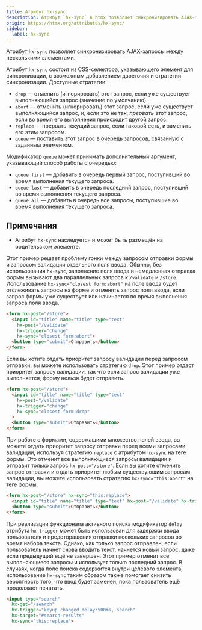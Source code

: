 ```yaml
---
title: Атрибут hx-sync
description: Атрибут `hx-sync` в htmx позволяет синхронизировать AJAX-запросы между несколькими элементами.
origin: https://htmx.org/attributes/hx-sync/
sidebar:
  label: hx-sync
---
```


Атрибут `hx-sync` позволяет синхронизировать AJAX-запросы между несколькими элементами.

Атрибут `hx-sync` состоит из CSS-селектора, указывающего элемент для синхронизации, с возможным добавлением двоеточия и стратегии синхронизации. Доступные стратегии:

* `drop` — отменить (игнорировать) этот запрос, если уже существует выполняющийся запрос (значение по умолчанию).
* `abort` — отменить (игнорировать) этот запрос, если уже существует выполняющийся запрос, и, если это не так, *прервать* этот запрос, если во время его выполнения происходит другой запрос.
* `replace` — прервать текущий запрос, если таковой есть, и заменить его этим запросом.
* `queue` — поставить этот запрос в очередь запросов, связанную с заданным элементом.

Модификатор `queue` может принимать дополнительный аргумент, указывающий способ работы с очередью:

* `queue first` — добавить в очередь первый запрос, поступивший во время выполнения текущего запроса.
* `queue last` — добавить в очередь последний запрос, поступивший во время выполнения текущего запроса.
* `queue all` — добавить в очередь все запросы, поступившие во время выполнения текущего запроса.

## Примечания

* Атрибут `hx-sync` наследуется и может быть размещён на родительском элементе.

Этот пример решает проблему гонки между запросом отправки формы и запросом валидации отдельного поля ввода. Обычно, без использования `hx-sync`, заполнение поля ввода и немедленная отправка формы вызывают два параллельных запроса к `/validate` и `/store`. Использование `hx-sync="closest form:abort"` на поле ввода будет отслеживать запросы на форме и отменять запрос поля ввода, если запрос формы уже существует или начинается во время выполнения запроса поля ввода.

```html wrap
<form hx-post="/store">
  <input id="title" name="title" type="text"
    hx-post="/validate"
    hx-trigger="change"
    hx-sync="closest form:abort">
  <button type="submit">Отправить</button>
</form>
```

Если вы хотите отдать приоритет запросу валидации перед запросом отправки, вы можете использовать стратегию `drop`. Этот пример отдаст приоритет запросу валидации, так что если запрос валидации уже выполняется, форму нельзя будет отправить.

```html wrap
<form hx-post="/store">
  <input id="title" name="title" type="text"
    hx-post="/validate"
    hx-trigger="change"
    hx-sync="closest form:drop"
  >
  <button type="submit">Отправить</button>
</form>
```

При работе с формами, содержащими множество полей ввода, вы можете отдать приоритет запросу отправки перед всеми запросами валидации, используя стратегию `replace` с атрибутом `hx-sync` на теге формы. Это отменит все выполняющиеся запросы валидации и отправит только запрос `hx-post="/store"`. Если вы хотите отменить запрос отправки и отдать приоритет любым существующим запросам валидации, вы можете использовать стратегию `hx-sync="this:abort"` на теге формы.

```html wrap
<form hx-post="/store" hx-sync="this:replace">
  <input id="title" name="title" type="text" hx-post="/validate" hx-trigger="change" />
  <button type="submit">Отправить</button>
</form>
```

При реализации функционала активного поиска модификатор `delay` атрибута `hx-trigger` может быть использован для задержки ввода пользователя и предотвращения отправки нескольких запросов во время набора текста. Однако, как только запрос отправлен, если пользователь начнет снова вводить текст, начнется новый запрос, даже если предыдущий ещё не завершен. Этот пример отменит все выполняющиеся запросы и использует только последний запрос. В случаях, когда поле поиска содержится внутри целевого элемента, использование `hx-sync` таким образом также помогает снизить вероятность того, что ввод будет заменен, пока пользователь ещё продолжает печатать.

```html wrap
<input type="search"
  hx-get="/search"
  hx-trigger="keyup changed delay:500ms, search"
  hx-target="#search-results"
  hx-sync="this:replace">
```
